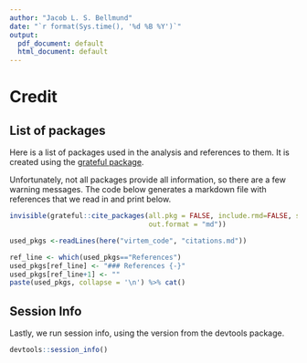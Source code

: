 ```yaml
---
author: "Jacob L. S. Bellmund"
date: "`r format(Sys.time(), '%d %B %Y')`"
output:
  pdf_document: default
  html_document: default
---
```


# Credit
## List of packages
Here is a list of packages used in the analysis and references to them. It is created using the [grateful package](https://github.com/Pakillo/grateful).  

Unfortunately, not all packages provide all information, so there are a few warning messages. The code below generates a markdown file with references that we read in and print below. 

```r
invisible(grateful::cite_packages(all.pkg = FALSE, include.rmd=FALSE, style = "cell",
                                  out.format = "md"))
```

```r
used_pkgs <-readLines(here("virtem_code", "citations.md"))

ref_line <- which(used_pkgs=="References")
used_pkgs[ref_line] <- "### References {-}"
used_pkgs[ref_line+1] <- ""
paste(used_pkgs, collapse = '\n') %>% cat()
```

## Session Info

Lastly, we run session info, using the version from the devtools package.

```r
devtools::session_info()
```